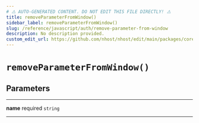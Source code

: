 ```yaml
---
# ⚠️ AUTO-GENERATED CONTENT. DO NOT EDIT THIS FILE DIRECTLY! ⚠️
title: removeParameterFromWindow()
sidebar_label: removeParameterFromWindow()
slug: /reference/javascript/auth/remove-parameter-from-window
description: No description provided.
custom_edit_url: https://github.com/nhost/nhost/edit/main/packages/core/src/utils.ts#L81
---
```


# `removeParameterFromWindow()`

## Parameters

---

**<span className="parameter-name">name</span>** <span className="optional-status">required</span> `string`

---
